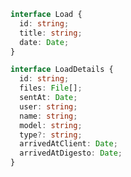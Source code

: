 ```typescript
interface Load {
  id: string;
  title: string;
  date: Date;
}

interface LoadDetails {
  id: string;
  files: File[];
  sentAt: Date;
  user: string;
  name: string;
  model: string;
  type?: string;
  arrivedAtClient: Date;
  arrivedAtDigesto: Date;
}
```
